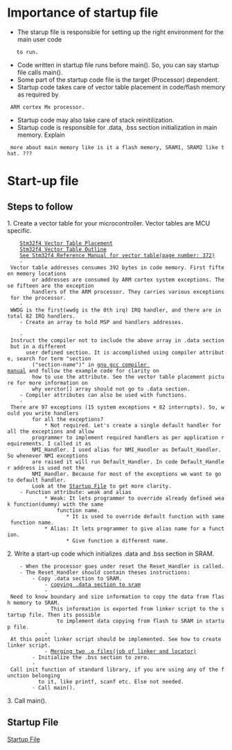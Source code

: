 = Importance of startup file =

* The starup file is responsible for setting up the right environment for the main user code 
	to run.
* Code written in startup file runs before main(). So, you can say startup file calls main().
* Some part of the startup code file is the target (Processor) dependent.
* Startup code takes care of vector table placement in code/flash memory as required by 
  ARM cortex Mx processor.
* Startup code may also take care of stack reinitilization.
* Startup code is responsible for .data, .bss section initialization in main memory. Explain 
  more about main memory like is it a flash memory, SRAM1, SRAM2 like that. ???

= Start-up file =

== Steps to follow ==

1. Create a vector table for your microcontroller. Vector tables are MCU specific.
     [[file:/home/basith/Pictures/vector_table_placement.png|Stm32f4 Vector Table Placement]]
     [[file:/home/basith/Pictures/stm32_vector_table.png|Stm32f4 Vector Table Outline]]
     [[file:/home/basith/Coding/microcontroller_programming/stm32/Docs/dm00031020-stm32f405-415-stm32f407-417-stm32f427-437-and-stm32f429-439-advanced-arm-based-32-bit-mcus-stmicroelectronics.pdf|See Stm32f4 Reference Manual for vector table(page number: 372)]] 
	 - Vector table addresses consumes 392 bytes in code memory. First fifteen memory locations 
		 or addresses are consumed by ARM cortex system exceptions. These fifteen are the exception 
		 handlers of the ARM processor. They carries various exceptions for the processor.
	 - WWDG is the first(wwdg is the 0th irq) IRQ handler, and there are in total 82 IRQ handlers.
	 - Create an array to hold MSP and handlers addresses. 
		 {{{c
uint32_t verctors[] = {store MSP and address of various handlers here};
		 }}}
	 - Instruct the compiler not to include the above array in .data section but in a different 
	   user defined section. It is accomplished using compiler attribute, search for term "section 
		 ("section-name")" in [[|gnu gcc compiler manual]] and follow the example code for clarity on 
		 how to use the attribute. See the vector table placement picture for more information on 
		 why verctor[] array should not go to .data section.
	 - Compiler attributes can also be used with functions.
	 - There are 97 exceptions (15 system exceptions + 82 interrupts). So, would you write handlers 
		 for all the exceptions? 
			 * Not required. Let's create a single default handler for all the exceptions and allow 
		 programmer to implement required handlers as per application requirements. I called it as 
		 NMI_Handler. I used alias for NMI_Handler as Default_Handler. So whenever NMI exceptions 
		 are raised it will run Default_Handler. In code Default_Handler address is used not the 
		 NMI_Handler. Because for most of the exceptions we want to go to default handler. 
		 Look at the [[file:/home/basith/Coding/microcontroller_programming/stm32/stm32f407vgt6/src/stm32_startup.c|Startup File]] to get more clarity. 
	 - Function attribute: weak and alias
			 * Weak: It lets programmer to override already defined weak function(dummy) with the same 
				 function name.
					* It is used to override default function with same function name.
			 * Alias: It lets programmer to give alias name for a function.
					* Give function a different name.

2. Write a start-up code which initializes .data and .bss section in SRAM. 
	 - When the processor goes under reset the Reset_Handler is called.
	 - The Reset_Handler should contain theses instructions:
		 - Copy .data section to SRAM. 
			 - [[file:/home/basith/Pictures/data_section_to_sram.png|copying .data section to sram]] 
			 - Need to know boundary and size information to copy the data from flash memory to SRAM. 
			   This information is exported from linker script to the startup file. Then its possible 
				 to implement data copying from flash to SRAM in startup file.
			 - At this point linker script should be implemented. See how to create linker script.
			 - [[file:/home/basith/Pictures/linker_script_1.png|Merging two .o files(job of linker and locator)]] 
		 - Initialize the .bss section to zero.
		 - Call init function of standard library, if you are using any of the function belonging 
		   to it, like printf, scanf etc. Else not needed.
		 - Call main().

3. Call main().

== Startup File ==

[[file:/home/basith/Coding/microcontroller_programming/stm32/stm32f407vgt6/src/stm32_startup.c|Startup File]]

